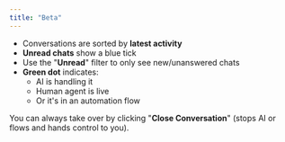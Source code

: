 ```yaml
---
title: "Beta"
---
```


- Conversations are sorted by **latest activity**
- **Unread chats** show a blue tick
- Use the "**Unread**" filter to only see new/unanswered chats
- **Green dot** indicates:
  - AI is handling it
  - Human agent is live
  - Or it's in an automation flow

You can always take over by clicking "**Close Conversation**" (stops AI or flows and hands control to you).